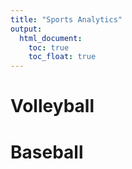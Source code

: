 ```yaml
---
title: "Sports Analytics"
output: 
  html_document:
    toc: true
    toc_float: true
---
```


# Volleyball

# Baseball